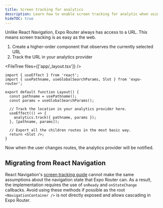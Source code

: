 ```yaml
---
title: Screen tracking for analytics
description: Learn how to enable screen tracking for analytic when using Expo Router.
hideTOC: true
---
```



Unlike React Navigation, Expo Router always has access to a URL. This means screen tracking is as easy as the web.

1. Create a higher-order component that observes the currently selected URL
2. Track the URL in your analytics provider

<FileTree files={['app/_layout.tsx']} />

```tsx app/_layout.tsx
import { useEffect } from 'react';
import { usePathname, useGlobalSearchParams, Slot } from 'expo-router';

export default function Layout() {
  const pathname = usePathname();
  const params = useGlobalSearchParams();

  // Track the location in your analytics provider here.
  useEffect(() => {
    analytics.track({ pathname, params });
  }, [pathname, params]);

  // Export all the children routes in the most basic way.
  return <Slot />;
}
```

Now when the user changes routes, the analytics provider will be notified.

## Migrating from React Navigation

React Navigation's [screen tracking guide](https://reactnavigation.org/docs/screen-tracking/) cannot make the same assumptions about the navigation state that Expo Router can. As a result, the implementation requires the use of `onReady` and `onStateChange` callbacks. Avoid using these methods if possible as the root `<NavigationContainer />` is not directly exposed and allows cascading in Expo Router.
